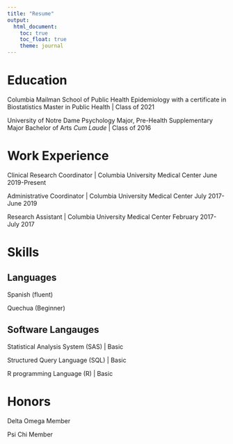 ```yaml
---
title: "Resume"
output: 
  html_document:
    toc: true
    toc_float: true
    theme: journal
---
```


# Education

Columbia Mailman School of Public Health
Epidemiology with a certificate in Biostatistics
Master in Public Health | Class of 2021

University of Notre Dame
Psychology Major, Pre-Health Supplementary Major
Bachelor of Arts *Cum Laude* | Class of 2016


# Work Experience

Clinical Research Coordinator | Columbia University Medical Center 
June 2019-Present

Administrative Coordinator | Columbia University Medical Center
July 2017-June 2019

Research Assistant | Columbia University Medical Center
February 2017-July 2017

# Skills

## Languages

Spanish (fluent)

Quechua (Beginner)

## Software Langauges 

Statistical Analysis System (SAS) | Basic

Structured Query Language (SQL) | Basic

R programming Language (R) | Basic

# Honors

Delta Omega Member

Psi Chi Member










